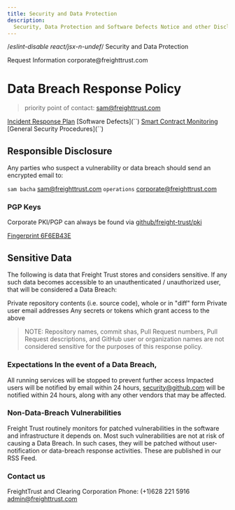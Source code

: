 ```yaml
---
title: Security and Data Protection
description:
  Security, Data Protection and Software Defects Notice and other Disclosures
---
```

 /*eslint-disable react/jsx-n-undef*/
<PageDescription>Security and Data Protection</PageDescription>
<Title>General Contact</Title> <AnchorLinks small>
  <AnchorLink to="https://freight.page.link/request-information">
    Request Information
  </AnchorLink>
</AnchorLinks> <Title>E-Mail</Title> <AnchorLinks small>
  <AnchorLink to="mailto:corporate@freighttrust.com">
    corporate@freighttrust.com
  </AnchorLink>
</AnchorLinks> <Title>Terms of Service</Title>

# Data Breach Response Policy

> priority point of contact: sam@freighttrust.com

[Incident Response Plan](``) [Software Defects](``)
[Smart Contract Monitoring](``) [General Security Procedures](``)

## Responsible Disclosure

Any parties who suspect a vulnerability or data breach should send an encrypted
email to:

`sam bacha` <sam@freighttrust.com> `operations` <corporate@freighttrust.com>

### PGP Keys

Corporate PKI/PGP can always be found via
[github/freight-trust/pki](https://github.com/freight-trust/pki)

[Fingerprint 6F6EB43E](https://raw.githubusercontent.com/freight-trust/pki/update/asc/6F6EB43E.asc)

## Sensitive Data

The following is data that Freight Trust stores and considers sensitive. If any
such data becomes accessible to an unauthenticated / unauthorized user, that
will be considered a Data Breach:

Private repository contents (i.e. source code), whole or in "diff" form Private
user email addresses Any secrets or tokens which grant access to the above

> NOTE: Repository names, commit shas, Pull Request numbers, Pull Request
> descriptions, and GitHub user or organization names are not considered
> sensitive for the purposes of this response policy.

### Expectations In the event of a Data Breach,

All running services will be stopped to prevent further access Impacted users
will be notified by email within 24 hours, security@github.com will be notified
within 24 hours, along with any other vendors that may be affected.

### Non-Data-Breach Vulnerabilities

Freight Trust routinely monitors for patched vulnerabilities in the software and
infrastructure it depends on. Most such vulnerabilities are not at risk of
causing a Data Breach. In such cases, they will be patched without
user-notification or data-breach response activities. These are published in our
RSS Feed.

### Contact us

FreightTrust and Clearing Corporation Phone: (+1)628 221 5916
admin@freighttrust.com

